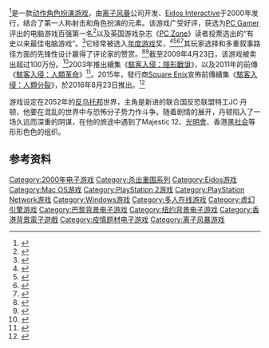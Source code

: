 {{For|游戏所属系列的整体介绍|駭客入侵系列}}
{{noteTA
|G1=Games
|1=zh-cn:杀出重围; zh-tw:駭客入侵;
}}
{{Infobox VG
| title        = 杀出重围
| english      = Deus Ex
| image = File:駭客入侵.jpg
| caption      = 駭客入侵封面
| platforms    = {{Unbulleted list|[[Microsoft_Windows|Microsoft Windows]]|[[Classic_Mac_OS|Mac OS]]|[[PlayStation_2|PlayStation 2]]}}
| developer    = [[离子风暴|离子风暴]]
| publisher    = [[Eidos_Interactive|Eidos Interactive]]
| designer     = Warren Spector<br />Harvey Smith
| engine       = [[魔域幻境引擎|魔域幻境引擎1]]
| released     = '''Microsoft Windows'''{{Vgrelease|NA|June 26, 2000|EU|June 26, 2000}}'''Mac OS'''{{Vgrelease|NA|2000}}'''PlayStation 2'''{{Vgrelease|NA|March 25, 2002|EU|June 7, 2002}}
| genre        = [[动作角色扮演游戏|动作角色扮演游戏]]
| modes        = 单人游戏、多人游戏
| composer     = Alexander Brandon<br />Dan Gardopée<br />Michiel van den Bos<br />Reeves Gabrels
| writer       = Sheldon Pacotti<ref name=looking-back>{{cite web |accessdate=2011-08-29 |url=http://www.eurogamer.net/articles/2011-08-22-deus-ex-looking-back-at-the-future-interview |title=Deus Ex: Looking Back at the Future - Interview |publisher=Eurogamer |date=2011-08-22 |author=Yin-Poole, Wesley |language=en |archive-date=2019-08-16 |archive-url=https://web.archive.org/web/20190816005115/https://www.eurogamer.net/articles/2011-08-22-deus-ex-looking-back-at-the-future-interview |dead-url=no }}</ref>
}}
{{Vgname|杀出重围|en=Deus Ex|cn=杀出重围|tw=駭客入侵}}<ref name="Nuwen1">{{cite web |url=http://nuwen.net/dx.html |title=Deus Ex - nuwen.net |accessdate=2007-12-13 |language=en |archive-date=2012-01-26 |archive-url=https://www.webcitation.org/64z1SsXFX?url=http://nuwen.net/dx.html |dead-url=no }}</ref>是一款[[动作角色扮演游戏|动作角色扮演游戏]]，由[[离子风暴|离子风暴]]公司开发、[[Eidos_Interactive|Eidos Interactive]]于2000年发行，结合了第一人称射击和角色扮演的元素。该游戏广受好评，获选为[[PC_Gamer|PC Gamer]]评出的电脑游戏百强第一名<ref name='PCGTop100'>{{cite web |url=http://www.pcgamertop100.com/editorial/10-1 |title=PCGamer Top 100 |accessdate=2009-12-16 |date=2009-12-16 |work=PC Gamer |publisher=Future Publishing |language=en |archive-date=2010-02-10 |archive-url=https://web.archive.org/web/20100210203935/http://www.pcgamertop100.com/editorial/10-1 |dead-url=no }}</ref>以及英国游戏杂志《[[PC_Zone|PC Zone]]》读者投票选出的“有史以来最佳电脑游戏”。<ref name="gamesindustry">{{cite web |url=http://www.gamesindustry.biz/articles/deus-ex-named-top-pc-game-of-all-time |title=Deus Ex named "top PC game of all time (pc: 2007):Reviews |work=gamesindustry |accessdate=September 7, 2007 |language=en |archive-date=2020-08-17 |archive-url=https://web.archive.org/web/20200817182418/https://www.gamesindustry.biz/articles/deus-ex-named-top-pc-game-of-all-time |dead-url=no }}</ref>它经常被选入[[年度游戏|年度游戏]]奖，<ref name="metacritic">{{cite web |url=http://www.metacritic.com/games/platforms/pc/deusex?q=Deus%20Ex |title=Deus Ex (pc: 2000):Reviews |work=Metacritic |accessdate=December 13, 2006 |language=en |archive-date=2009-02-25 |archive-url=https://web.archive.org/web/20090225193839/http://www.metacritic.com/games/platforms/pc/deusex?q=deus%20ex |dead-url=no }}</ref><ref name="mobygames">{{cite web |url=http://www.mobygames.com/game/windows/deus-ex |title=Deus Ex for Windows |work=MobyGames |accessdate=December 13, 2006 |language=en |archive-date=2021-01-17 |archive-url=https://web.archive.org/web/20210117133435/https://www.mobygames.com/game/windows/deus-ex |dead-url=no }}</ref><ref name="Bafta">{{cite web |url=http://videogames.yahoo.com/newsarticle?eid=357210&page=0 |title=Deus Ex Receives British Award |publisher=Yahoo! |work=Yahoo! Games |author=Trey Walker |accessdate=2006-07-24 |language=en |deadurl=yes |archiveurl=https://web.archive.org/web/20070314024451/http://videogames.yahoo.com/newsarticle?eid=357210&page=0 |archivedate=2007-03-14 }}</ref><ref name="GDC">{{cite web |url=http://www.gamechoiceawards.com/archive/gdca_1st.htm |title=Archive/1st Annual Game Developers Choice Awards |work=Game Developers Choice Awards |accessdate=December 15, 2006 |archiveurl=https://web.archive.org/web/20061016193916/http://www.gamechoiceawards.com/archive/gdca_1st.htm |archivedate=2006年10月16日 |language=en |deadurl=yes }}</ref>其玩家选择和多重叙事路径方面的先锋性设计赢得了评论家的赞赏。<ref>{{cite web |url=http://doublebuffered.com/2008/10/20/why-deus-ex-is-important/ |title=Why Deus Ex Is Important |work=Double Buffered |accessdate=March 15, 2009 |language=en |deadurl=yes |archiveurl=https://web.archive.org/web/20090313064618/http://doublebuffered.com/2008/10/20/why-deus-ex-is-important/ |archivedate=2009年3月13日 |df= }}</ref><ref>{{cite web |url=http://multiplayerblog.mtv.com/2008/06/06/remembering-deus-ex/ |title=Remembering 'Deus Ex' — One Of Modern Gaming's First Titles Offering Real Player Choice |work=[[MTV|MTV]] |accessdate=March 15, 2009 |language=en |archive-date=2015-09-19 |archive-url=https://web.archive.org/web/20150919225913/http://multiplayerblog.mtv.com/2008/06/06/remembering-deus-ex/ |dead-url=no }}</ref>截至2009年4月23日，该游戏被卖出超过100万份。<ref name="ve3d">{{cite web|url=http://ve3d.ign.com/articles/news/46400/Eidos-Square-Enix-Sales-Figures-Revealed|first=Andrew|last=Burnes|title=Eidos & Square Enix Sales Figures Revealed|work=Voodoo Extreme|publisher=[[IGN|IGN]]|date=April 23, 2009|accessdate=September 7, 2011|language=en|archive-date=2009-04-27|archive-url=https://web.archive.org/web/20090427222317/http://ve3d.ign.com/articles/news/46400/Eidos-Square-Enix-Sales-Figures-Revealed|dead-url=yes}}</ref>2003年推出續集《[[駭客入侵：隱形戰爭|駭客入侵：隱形戰爭]]》，以及2011年的前傳《[[駭客入侵：人類革命|駭客入侵：人類革命]]》<ref>{{Cite web |url = http://www.gamasutra.com/php-bin/news_index.php?story=16365 |title = Eidos Announces Deus Ex 3, Talks New Montreal Studio |author = Leigh Alexander |date = 2007-11-26 |publisher = Gamasutra |language = en |access-date = 2016-02-12 |archive-date = 2016-05-02 |archive-url = https://web.archive.org/web/20160502180328/http://www.gamasutra.com/php-bin/news_index.php?story=16365 |dead-url = no }}</ref>。2015年，發行商[[Square_Enix|Square Enix]]宣佈前傳續集《[[駭客入侵：人類分裂|駭客入侵：人類分裂]]》，於2016年8月23日推出。<ref>{{Cite web |url = http://www.expertreviews.co.uk/games/1404274/deus-ex-mankind-divided-release-date-videos-pre-order |title = Deus Ex: Mankind Divided - release date, videos & pre-order |author = Seth Barton |date = 2016-01-12 |publisher = Expert Reviews |language = en |access-date = 2016-02-12 |archive-date = 2016-02-16 |archive-url = https://web.archive.org/web/20160216230416/http://www.expertreviews.co.uk/games/1404274/deus-ex-mankind-divided-release-date-videos-pre-order |dead-url = no }}</ref>

游戏设定在2052年的[[反乌托邦|反乌托邦]]世界，主角是新进的联合国反恐联盟特工JC·丹顿，他要在混乱的世界中与恐怖分子势力作斗争。随着剧情的展开，丹顿陷入了一场久远而深重的阴谋，在他的旅途中遇到了Majestic 12、[[光明會|光明會]]、香港[[黑社会|黑社会]]等形形色色的组织。

{{Deus Ex编年史}}

== 参考资料 ==
{{reflist|2}}

{{杀出重围系列}}

{{Authority control}}

{{DEFAULTSORT:Deus Ex}}
[[Category:2000年电子游戏|Category:2000年电子游戏]]
[[Category:杀出重围系列|Category:杀出重围系列]]
[[Category:Eidos游戏|Category:Eidos游戏]]
[[Category:Mac_OS游戏|Category:Mac OS游戏]]
[[Category:PlayStation_2游戏|Category:PlayStation 2游戏]]
[[Category:PlayStation_Network游戏|Category:PlayStation Network游戏]]
[[Category:Windows游戏|Category:Windows游戏]]
[[Category:多人在线游戏|Category:多人在线游戏]]
[[Category:虚幻引擎游戏|Category:虚幻引擎游戏]]
[[Category:巴黎背景电子游戏|Category:巴黎背景电子游戏]]
[[Category:纽约背景电子游戏|Category:纽约背景电子游戏]]
[[Category:香港背景電子遊戲|Category:香港背景電子遊戲]]
[[Category:疫情题材电子游戏|Category:疫情题材电子游戏]]
[[Category:离子风暴游戏|Category:离子风暴游戏]]